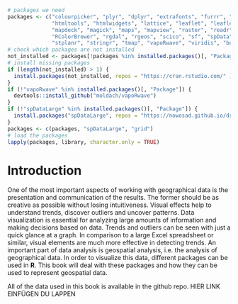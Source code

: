 ```r
# packages we need
packages <- c("colourpicker", "plyr", "dplyr", "extrafonts", "furrr", "future", "ggplot2", "ggspatial",
              "htmltools", "htmlwidgets", "lattice", "leaflet", "leaflet.extras", "leafpop",
              "mapdeck", "magick", "maps", "mapview", "raster", "readr", "readxl",
              "RColorBrewer", "rgdal", "rgeos", "scico", "sf", "spData",
              "stplanr", "stringr", "tmap", "vapoRwave", "viridis", "bookdown")
# check which packages are not installed
not_installed <- packages[!packages %in% installed.packages()[, "Package"]]
# install missing packages
if (length(not_installed) > 1) {
  install.packages(not_installed, repos = "https://cran.rstudio.com/" )
}
if (!"vapoRwave" %in% installed.packages()[, "Package"]) {
  devtools::install_github("moldach/vapoRwave")
}
if (!"spDataLarge" %in% installed.packages()[, "Package"]) {
  install.packages("spDataLarge", repos = "https://nowosad.github.io/drat/", type = "source")
}
packages <- c(packages, "spDataLarge", "grid")
# load the packages
lapply(packages, library, character.only = TRUE)
```

# Introduction
One of the most important aspects of working with geographical data is the presentation and communication of the results. The former should be as creative as possible without losing intuitiveness. Visual effects help to understand trends, discover outliers and uncover patterns. Data visualization is essential for analyzing large amounts of information and making decisions based on data. Trends and outliers can be seen with just a quick glance at a graph. In comparison to a large Excel spreadsheet or similar, visual elements are much more effective in detecting trends. An important part of data analysis is geospatial analysis, i.e. the analysis of geographical data. In order to visualize this data, different packages can be used in **R**.
This book will deal with these packages and how they can be used to represent geospatial data.
  
All of the data used in this book is available in the github repo. HIER LINK EINFÜGEN DU LAPPEN